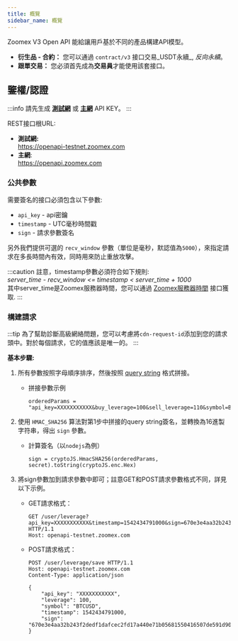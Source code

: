 ```yaml
---
title: 概覽
sidebar_name: 概覽
---
```


Zoomex V3 Open API 能給讓用戶基於不同的產品構建API模型。

- **衍生品 - 合約：** 您可以通過 `contract/v3` 接口交易_USDT永續_, _反向永續_。
- **跟單交易：** 您必須首先成為**交易員**才能使用該套接口。

## 鑒權/認證

:::info
請先生成 <a href="https://testnet.zoomex.com/zh-TW/user-center/api-manage"><b>測試網</b></a> 或 <a href="https://www.zoomex.com/zh-TW/user-center/api-manage"><b>主網</b></a> API KEY。
:::

REST接口根URL:
- **測試網:**<br/>
https://openapi-testnet.zoomex.com
- **主網**:<br/>
https://openapi.zoomex.com

### 公共參數

需要簽名的接口必須包含以下參數:

* `api_key` - api密鑰
* `timestamp` - UTC毫秒時間戳
* `sign` - 請求參數簽名<br/>

另外我們提供可選的 `recv_window` 參數（單位是毫秒，默認值為`5000`），來指定請求在多長時間內有效，同時用來防止重放攻擊。

:::caution
註意，timestamp參數必須符合如下規則:<br/>
_server_time - recv_window <= timestamp < server_time + 1000_<br/>
其中server_time是Zoomex服務器時間，您可以通過 [Zoomex服務器時間](https://zoomexglobal.github.io/docs/zh-my/futuresV2/linear/#t-servertime) 接口獲取.
:::

### 構建請求

:::tip
為了幫助診斷高級網絡問題，您可以考慮將`cdn-request-id`添加到您的請求頭中。對於每個請求，它的值應該是唯一的。
:::


**基本步驟:**

1. 所有參數按照字母順序排序，然後按照 [query string](https://en.wikipedia.org/wiki/Query_string) 格式拼接。

   - 拼接參數示例

     ``` shell
     orderedParams = "api_key=XXXXXXXXXXX&buy_leverage=100&sell_leverage=110&symbol=BTCUSDT&timestamp=1542434791747"
     ```

2. 使用 `HMAC_SHA256` 算法對第1步中拼接的query string簽名，並轉換為16進製字符串，得出 `sign` 參數。

   - 計算簽名（以`nodejs`為例）

     ``` node
     sign = cryptoJS.HmacSHA256(orderedParams, secret).toString(cryptoJS.enc.Hex)
     ```

3. 將sign參數加到請求參數中即可；註意GET和POST請求參數格式不同，詳見以下示例。

   - GET請求格式：

     ``` shell
     GET /user/leverage?api_key=XXXXXXXXXXX&timestamp=1542434791000&sign=670e3e4aa32b243f2dedf1dafcec2fd17a440e71b05681550416507de591d908 HTTP/1.1
     Host: openapi-testnet.zoomex.com
     ```

   - POST請求格式：

     ``` shell
     POST /user/leverage/save HTTP/1.1
     Host: openapi-testnet.zoomex.com
     Content-Type: application/json
     
     {
         "api_key": "XXXXXXXXXXX",
         "leverage": 100,
         "symbol": "BTCUSD",
         "timestamp": 1542434791000,
         "sign": "670e3e4aa32b243f2dedf1dafcec2fd17a440e71b05681550416507de591d908"
     }
     ```
